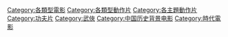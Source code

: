 [[Category:各類型電影|Category:各類型電影]]
[[Category:各類型動作片|Category:各類型動作片]]
[[Category:各主題動作片|Category:各主題動作片]]
[[Category:功夫片|Category:功夫片]]
[[Category:武俠|Category:武俠]]
[[Category:中国历史背景电影|Category:中国历史背景电影]]
[[Category:時代電影|Category:時代電影]]